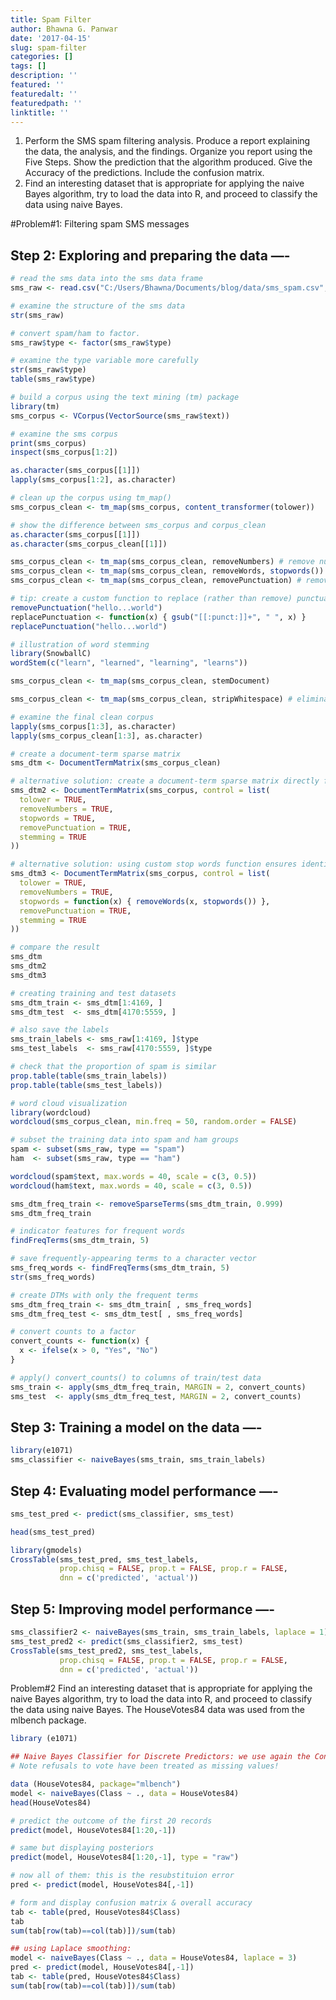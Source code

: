 ```yaml
---
title: Spam Filter
author: Bhawna G. Panwar
date: '2017-04-15'
slug: spam-filter
categories: []
tags: []
description: ''
featured: ''
featuredalt: ''
featuredpath: ''
linktitle: ''
---
```

1. Perform the SMS spam filtering analysis. Produce a report explaining the data, the analysis, and the findings.
        Organize you report using the Five Steps.
            Show the prediction that the algorithm produced.
            Give the Accuracy of the predictions.
            Include the confusion matrix.
2. Find an interesting dataset that is appropriate for applying the naive Bayes algorithm, try to load the data into R, and proceed to classify the data using naive Bayes. 

#Problem#1: Filtering spam SMS messages

## Step 2: Exploring and preparing the data ---- 

```r

# read the sms data into the sms data frame
sms_raw <- read.csv("C:/Users/Bhawna/Documents/blog/data/sms_spam.csv", stringsAsFactors = FALSE)

# examine the structure of the sms data
str(sms_raw)

```
```r
# convert spam/ham to factor.
sms_raw$type <- factor(sms_raw$type)

# examine the type variable more carefully
str(sms_raw$type)
table(sms_raw$type)

```
```r
# build a corpus using the text mining (tm) package
library(tm)
sms_corpus <- VCorpus(VectorSource(sms_raw$text))

# examine the sms corpus
print(sms_corpus)
inspect(sms_corpus[1:2])
```
```r
as.character(sms_corpus[[1]])
lapply(sms_corpus[1:2], as.character)
```
```r
# clean up the corpus using tm_map()
sms_corpus_clean <- tm_map(sms_corpus, content_transformer(tolower))

# show the difference between sms_corpus and corpus_clean
as.character(sms_corpus[[1]])
as.character(sms_corpus_clean[[1]])
```
```r
sms_corpus_clean <- tm_map(sms_corpus_clean, removeNumbers) # remove numbers
sms_corpus_clean <- tm_map(sms_corpus_clean, removeWords, stopwords()) # remove stop words
sms_corpus_clean <- tm_map(sms_corpus_clean, removePunctuation) # remove punctuation
```
```r
# tip: create a custom function to replace (rather than remove) punctuation
removePunctuation("hello...world")
replacePunctuation <- function(x) { gsub("[[:punct:]]+", " ", x) }
replacePunctuation("hello...world")
```
```r
# illustration of word stemming
library(SnowballC)
wordStem(c("learn", "learned", "learning", "learns"))

sms_corpus_clean <- tm_map(sms_corpus_clean, stemDocument)

sms_corpus_clean <- tm_map(sms_corpus_clean, stripWhitespace) # eliminate unneeded whitespace

# examine the final clean corpus
lapply(sms_corpus[1:3], as.character)
lapply(sms_corpus_clean[1:3], as.character)
```
```r
# create a document-term sparse matrix
sms_dtm <- DocumentTermMatrix(sms_corpus_clean)

# alternative solution: create a document-term sparse matrix directly from the SMS corpus
sms_dtm2 <- DocumentTermMatrix(sms_corpus, control = list(
  tolower = TRUE,
  removeNumbers = TRUE,
  stopwords = TRUE,
  removePunctuation = TRUE,
  stemming = TRUE
))

# alternative solution: using custom stop words function ensures identical result
sms_dtm3 <- DocumentTermMatrix(sms_corpus, control = list(
  tolower = TRUE,
  removeNumbers = TRUE,
  stopwords = function(x) { removeWords(x, stopwords()) },
  removePunctuation = TRUE,
  stemming = TRUE
))

# compare the result
sms_dtm
sms_dtm2
sms_dtm3
```
```r
# creating training and test datasets
sms_dtm_train <- sms_dtm[1:4169, ]
sms_dtm_test  <- sms_dtm[4170:5559, ]

# also save the labels
sms_train_labels <- sms_raw[1:4169, ]$type
sms_test_labels  <- sms_raw[4170:5559, ]$type

# check that the proportion of spam is similar
prop.table(table(sms_train_labels))
prop.table(table(sms_test_labels))
```
```r
# word cloud visualization
library(wordcloud)
wordcloud(sms_corpus_clean, min.freq = 50, random.order = FALSE)
```
```r
# subset the training data into spam and ham groups
spam <- subset(sms_raw, type == "spam")
ham  <- subset(sms_raw, type == "ham")

wordcloud(spam$text, max.words = 40, scale = c(3, 0.5))
wordcloud(ham$text, max.words = 40, scale = c(3, 0.5))
```
```r
sms_dtm_freq_train <- removeSparseTerms(sms_dtm_train, 0.999)
sms_dtm_freq_train

# indicator features for frequent words
findFreqTerms(sms_dtm_train, 5)

# save frequently-appearing terms to a character vector
sms_freq_words <- findFreqTerms(sms_dtm_train, 5)
str(sms_freq_words)

# create DTMs with only the frequent terms
sms_dtm_freq_train <- sms_dtm_train[ , sms_freq_words]
sms_dtm_freq_test <- sms_dtm_test[ , sms_freq_words]

# convert counts to a factor
convert_counts <- function(x) {
  x <- ifelse(x > 0, "Yes", "No")
}

# apply() convert_counts() to columns of train/test data
sms_train <- apply(sms_dtm_freq_train, MARGIN = 2, convert_counts)
sms_test  <- apply(sms_dtm_freq_test, MARGIN = 2, convert_counts)
```

## Step 3: Training a model on the data ----

```r
library(e1071)
sms_classifier <- naiveBayes(sms_train, sms_train_labels)

```

## Step 4: Evaluating model performance ----

```r
sms_test_pred <- predict(sms_classifier, sms_test)

head(sms_test_pred)

library(gmodels)
CrossTable(sms_test_pred, sms_test_labels,
           prop.chisq = FALSE, prop.t = FALSE, prop.r = FALSE,
           dnn = c('predicted', 'actual'))
```

## Step 5: Improving model performance ----

```r
sms_classifier2 <- naiveBayes(sms_train, sms_train_labels, laplace = 1)
sms_test_pred2 <- predict(sms_classifier2, sms_test)
CrossTable(sms_test_pred2, sms_test_labels,
           prop.chisq = FALSE, prop.t = FALSE, prop.r = FALSE,
           dnn = c('predicted', 'actual'))
```
Problem#2 Find an interesting dataset that is appropriate for applying the naive Bayes algorithm, try to load the data into R, and proceed to classify the data using naive Bayes. The HouseVotes84 data was used from the mlbench package.
```r
library (e1071)

## Naive Bayes Classifier for Discrete Predictors: we use again the Congressional Voting Records of 1984
# Note refusals to vote have been treated as missing values!

data (HouseVotes84, package="mlbench") 
model <- naiveBayes(Class ~ ., data = HouseVotes84) 
head(HouseVotes84)

# predict the outcome of the first 20 records
predict(model, HouseVotes84[1:20,-1]) 

# same but displaying posteriors
predict(model, HouseVotes84[1:20,-1], type = "raw") 

# now all of them: this is the resubstituion error
pred <- predict(model, HouseVotes84[,-1])

# form and display confusion matrix & overall accuracy
tab <- table(pred, HouseVotes84$Class) 
tab
sum(tab[row(tab)==col(tab)])/sum(tab)

## using Laplace smoothing: 
model <- naiveBayes(Class ~ ., data = HouseVotes84, laplace = 3)
pred <- predict(model, HouseVotes84[,-1]) 
tab <- table(pred, HouseVotes84$Class) 
sum(tab[row(tab)==col(tab)])/sum(tab)
```
